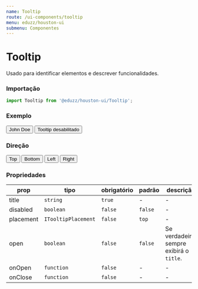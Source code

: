 ```yaml
---
name: Tooltip
route: /ui-components/tooltip
menu: eduzz/houston-ui
submenu: Componentes
---
```




# Tooltip

Usado para identificar elementos e descrever funcionalidades.

### Importação

```js
import Tooltip from '@eduzz/houston-ui/Tooltip';
```

### Exemplo

<Playground>
  <Row>
    <Column>
      <Tooltip title='Lorem ipsum dolor'>
        <Button>John Doe</Button>
      </Tooltip>
    </Column>
    <Column>
      <Tooltip title='Lorem ipsum dolor' disabled>
        <Button>Tooltip desabilitado</Button>
      </Tooltip>
    </Column>
  </Row>
</Playground>

### Direção

<Playground>
  <Row>
    <Column>
      <Tooltip title='Lorem ipsum dolor'>
        <Button>Top</Button>
      </Tooltip>
    </Column>
    <Column>
      <Tooltip title='Lorem ipsum dolor' placement='bottom'>
        <Button>Bottom</Button>
      </Tooltip>
    </Column>
    <Column>
      <Tooltip title='Lorem ipsum dolor' placement='left'>
        <Button>Left</Button>
      </Tooltip>
    </Column>
    <Column>
      <Tooltip title='Lorem ipsum dolor' placement='right'>
        <Button>Right</Button>
      </Tooltip>
    </Column>
  </Row>
</Playground>

### Propriedades

| prop      | tipo                | obrigatório | padrão  | descrição                                |
| --------- | ------------------- | ----------- | ------- | ---------------------------------------- |
| title     | `string`            | `true`      | -       | -                                        |
| disabled  | `boolean`           | `false`     | `false` | -                                        |
| placement | `ITooltipPlacement` | `false`     | `top`   | -                                        |
| open      | `boolean`           | `false`     | `false` | Se verdadeiro, sempre exibirá o `title`. |
| onOpen    | `function`          | `false`     | -       | -                                        |
| onClose   | `function`          | `false`     | -       | -                                        |
